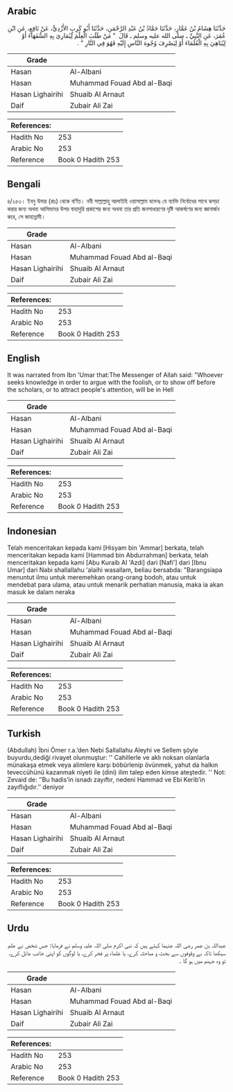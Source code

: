 ## Arabic


<div dir="rtl" lang="ar" style={{fontSize:'larger',backgroundColor:'#f8f9fa',padding:20}}>
حَدَّثَنَا هِشَامُ بْنُ عَمَّارٍ، حَدَّثَنَا حَمَّادُ بْنُ عَبْدِ الرَّحْمَنِ، حَدَّثَنَا أَبُو كَرِبٍ الأَزْدِيُّ، عَنْ نَافِعٍ، عَنِ ابْنِ عُمَرَ، عَنِ النَّبِيِّ ـ صلى الله عليه وسلم ـ قَالَ ‏ "‏ مَنْ طَلَبَ الْعِلْمَ لِيُمَارِيَ بِهِ السُّفَهَاءَ أَوْ لِيُبَاهِيَ بِهِ الْعُلَمَاءَ أَوْ لِيَصْرِفَ وُجُوهَ النَّاسِ إِلَيْهِ فَهُوَ فِي النَّارِ ‏"‏ ‏.‏
</div>
<div style={{backgroundColor:'#f8f9fa',padding:20, marginBottom: 10}}><table> <thead> <tr> <th>Grade</th> <th></th> </tr> </thead> <tbody> <tr><td>Hasan</td><td>Al-Albani</td></tr><tr><td>Hasan</td><td>Muhammad Fouad Abd al-Baqi</td></tr><tr><td>Hasan Lighairihi</td><td>Shuaib Al Arnaut</td></tr><tr><td>Daif</td><td>Zubair Ali Zai</td></tr></tbody></table><table> <thead> <tr> <th>References:</th> <th></th> </tr> </thead> <tbody><tr><td>Hadith No</td><td>253</td></tr><tr><td>Arabic No</td><td>253</td></tr><tr><td>Reference</td><td>Book 0 Hadith 253</td></tr></tbody></table></div>

## Bengali


<div dir="ltr" lang="bn" style={{fontSize:'larger',backgroundColor:'#f8f9fa',padding:20}}>
৪/২৫৩। ইবনু উমার (রাঃ) থেকে বর্ণিত। নবী সাল্লাল্লাহু আলাইহি ওয়াসাল্লাম বলেনঃ যে ব্যাক্তি নির্বোধের সাথে ঝগড়া করার জন্য অথবা আলিমদের উপর বাহাদুরি প্রকাশের জন্য অথবা তার প্রতি জনসাধারণের দৃষ্টি আকর্ষণের জন্য জ্ঞানার্জন করে, সে জাহান্নামী।
</div>
<div style={{backgroundColor:'#f8f9fa',padding:20, marginBottom: 10}}><table> <thead> <tr> <th>Grade</th> <th></th> </tr> </thead> <tbody> <tr><td>Hasan</td><td>Al-Albani</td></tr><tr><td>Hasan</td><td>Muhammad Fouad Abd al-Baqi</td></tr><tr><td>Hasan Lighairihi</td><td>Shuaib Al Arnaut</td></tr><tr><td>Daif</td><td>Zubair Ali Zai</td></tr></tbody></table><table> <thead> <tr> <th>References:</th> <th></th> </tr> </thead> <tbody><tr><td>Hadith No</td><td>253</td></tr><tr><td>Arabic No</td><td>253</td></tr><tr><td>Reference</td><td>Book 0 Hadith 253</td></tr></tbody></table></div>

## English


<div dir="ltr" lang="en" style={{fontSize:'larger',backgroundColor:'#f8f9fa',padding:20}}>
It was narrated from Ibn 'Umar that:The Messenger of Allah said: "Whoever seeks knowledge in order to argue with the foolish, or to show off before the scholars, or to attract people's attention, will be in Hell
</div>
<div style={{backgroundColor:'#f8f9fa',padding:20, marginBottom: 10}}><table> <thead> <tr> <th>Grade</th> <th></th> </tr> </thead> <tbody> <tr><td>Hasan</td><td>Al-Albani</td></tr><tr><td>Hasan</td><td>Muhammad Fouad Abd al-Baqi</td></tr><tr><td>Hasan Lighairihi</td><td>Shuaib Al Arnaut</td></tr><tr><td>Daif</td><td>Zubair Ali Zai</td></tr></tbody></table><table> <thead> <tr> <th>References:</th> <th></th> </tr> </thead> <tbody><tr><td>Hadith No</td><td>253</td></tr><tr><td>Arabic No</td><td>253</td></tr><tr><td>Reference</td><td>Book 0 Hadith 253</td></tr></tbody></table></div>

## Indonesian


<div dir="ltr" lang="id" style={{fontSize:'larger',backgroundColor:'#f8f9fa',padding:20}}>
Telah menceritakan kepada kami [Hisyam bin 'Ammar] berkata, telah menceritakan kepada kami [Hammad bin Abdurrahman] berkata, telah menceritakan kepada kami [Abu Kuraib Al 'Azdi] dari [Nafi'] dari [Ibnu Umar] dari Nabi shallallahu 'alaihi wasallam, beliau bersabda: "Barangsiapa menuntut ilmu untuk meremehkan orang-orang bodoh, atau untuk mendebat para ulama, atau untuk menarik perhatian manusia, maka ia akan masuk ke dalam neraka
</div>
<div style={{backgroundColor:'#f8f9fa',padding:20, marginBottom: 10}}><table> <thead> <tr> <th>Grade</th> <th></th> </tr> </thead> <tbody> <tr><td>Hasan</td><td>Al-Albani</td></tr><tr><td>Hasan</td><td>Muhammad Fouad Abd al-Baqi</td></tr><tr><td>Hasan Lighairihi</td><td>Shuaib Al Arnaut</td></tr><tr><td>Daif</td><td>Zubair Ali Zai</td></tr></tbody></table><table> <thead> <tr> <th>References:</th> <th></th> </tr> </thead> <tbody><tr><td>Hadith No</td><td>253</td></tr><tr><td>Arabic No</td><td>253</td></tr><tr><td>Reference</td><td>Book 0 Hadith 253</td></tr></tbody></table></div>

## Turkish


<div dir="ltr" lang="tr" style={{fontSize:'larger',backgroundColor:'#f8f9fa',padding:20}}>
(Abdullah) İbni Ömer r.a.’den Nebi Sallallahu Aleyhi ve Sellem şöyle buyurdu,dediği rivayet olunmuştur: '' Cahillerle ve aklı noksan olanlarla münakaşa etmek veya alimlere karşı böbürlenip övünmek, yahut da halkın teveccühünü kazanmak niyeti ile (dini) ilim talep eden kimse ateştedir. '' Not: Zevaid de: ‘’Bu hadis’in isnadı zayıftır, nedeni Hammad ve Ebi Kerib’in zayıflığıdır.’’ deniyor
</div>
<div style={{backgroundColor:'#f8f9fa',padding:20, marginBottom: 10}}><table> <thead> <tr> <th>Grade</th> <th></th> </tr> </thead> <tbody> <tr><td>Hasan</td><td>Al-Albani</td></tr><tr><td>Hasan</td><td>Muhammad Fouad Abd al-Baqi</td></tr><tr><td>Hasan Lighairihi</td><td>Shuaib Al Arnaut</td></tr><tr><td>Daif</td><td>Zubair Ali Zai</td></tr></tbody></table><table> <thead> <tr> <th>References:</th> <th></th> </tr> </thead> <tbody><tr><td>Hadith No</td><td>253</td></tr><tr><td>Arabic No</td><td>253</td></tr><tr><td>Reference</td><td>Book 0 Hadith 253</td></tr></tbody></table></div>

## Urdu


<div dir="rtl" lang="ur" style={{fontSize:'larger',backgroundColor:'#f8f9fa',padding:20}}>
عبداللہ بن عمر رضی اللہ عنہما کہتے ہیں کہ نبی اکرم صلی اللہ علیہ وسلم نے فرمایا: جس شخص نے علم سیکھا تاکہ بے وقوفوں سے بحث و مباحثہ کرے، یا علماء پر فخر کرے، یا لوگوں کو اپنی جانب مائل کرے، تو وہ جہنم میں ہو گا ۔
</div>
<div style={{backgroundColor:'#f8f9fa',padding:20, marginBottom: 10}}><table> <thead> <tr> <th>Grade</th> <th></th> </tr> </thead> <tbody> <tr><td>Hasan</td><td>Al-Albani</td></tr><tr><td>Hasan</td><td>Muhammad Fouad Abd al-Baqi</td></tr><tr><td>Hasan Lighairihi</td><td>Shuaib Al Arnaut</td></tr><tr><td>Daif</td><td>Zubair Ali Zai</td></tr></tbody></table><table> <thead> <tr> <th>References:</th> <th></th> </tr> </thead> <tbody><tr><td>Hadith No</td><td>253</td></tr><tr><td>Arabic No</td><td>253</td></tr><tr><td>Reference</td><td>Book 0 Hadith 253</td></tr></tbody></table></div>